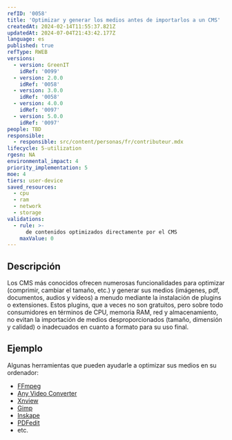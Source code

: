 ```yaml
---
refID: '0058'
title: 'Optimizar y generar los medios antes de importarlos a un CMS'
createdAt: 2024-02-14T11:55:37.821Z
updatedAt: 2024-07-04T21:43:42.177Z
language: es
published: true
refType: RWEB
versions:
  - version: GreenIT
    idRef: '0099'
  - version: 2.0.0
    idRef: '0058'
  - version: 3.0.0
    idRef: '0058'
  - version: 4.0.0
    idRef: '0097'
  - version: 5.0.0
    idRef: '0097'
people: TBD
responsible:
  - responsible: src/content/personas/fr/contributeur.mdx
lifecycle: 5-utilization
rgesn: NA
environmental_impact: 4
priority_implementation: 5
moe: 4
tiers: user-device
saved_resources:
  - cpu
  - ram
  - network
  - storage
validations:
  - rule: >-
      de contenidos optimizados directamente por el CMS
    maxValue: 0
---
```


## Descripción

Los CMS más conocidos ofrecen numerosas funcionalidades para optimizar (comprimir, cambiar el tamaño, etc.) y generar sus medios (imágenes, pdf, documentos, audios y vídeos) a menudo mediante la instalación de plugins o extensiones. Estos plugins, que a veces no son gratuitos, pero sobre todo consumidores en términos de CPU, memoria RAM, red y almacenamiento, no evitan la importación de medios desproporcionados (tamaño, dimensión y calidad) o inadecuados en cuanto a formato para su uso final.

## Ejemplo

Algunas herramientas que pueden ayudarle a optimizar sus medios en su ordenador:
- [FFmpeg](https://www.ffmpeg.org/)
- [Any Video Converter](https://www.any-video-converter.com/products/video-converter-free/)
- [Xnview](https://www.xnview.com/en/[1])
- [Gimp](https://www.gimp.org/)
- [Inskape](https://inkscape.org/es/)
- [PDFedit](https://sourceforge.net/projects/pdfedit/)
- etc.


